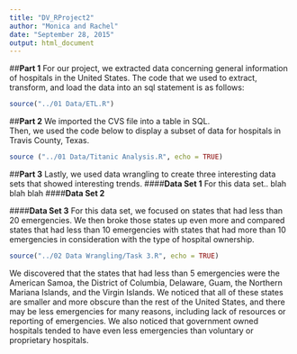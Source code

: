 ```yaml
---
title: "DV_RProject2"
author: "Monica and Rachel"
date: "September 28, 2015"
output: html_document
---
```

##**Part 1**
For our project, we extracted data concerning general information of hospitals in the United States. 
The code that we used to extract, transform, and load the data into an sql statement is as follows: 
```r
source("../01 Data/ETL.R")
```
##**Part 2**
We imported the CVS file into a table in SQL.  
Then, we used the code below to display a subset of data for hospitals in Travis County, Texas. 
```r
source ("../01 Data/Titanic Analysis.R", echo = TRUE)
```
##**Part 3**
Lastly, we used data wrangling to create three interesting data sets that showed interesting trends. 
####**Data Set 1**
For this data set.. blah blah blah
####**Data Set 2**
  
####**Data Set 3**
For this data set, we focused on states that had less than 20 emergencies. We then broke those states up even more and compared states that had less than 10 emergencies with states that had more than 10 emergencies in consideration with the type of hospital ownership.
```r
source("../02 Data Wrangling/Task 3.R", echo = TRUE)
```
We discovered that the states that had less than 5 emergencies were the American Samoa, the District of Columbia, Delaware, Guam, the Northern Mariana Islands, and the Virgin Islands. We noticed that all of these states are smaller and more obscure than the rest of the United States, and there may be less emergencies for many reasons, including lack of resources or reporting of emergencies. We also noticed that government owned hospitals tended to have even less emergencies than voluntary or proprietary hospitals.
